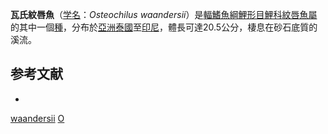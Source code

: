 {{Speciesbox
| name = 瓦氏紋唇魚
| image = Rong (Osteochilus waandersii) (8684033432).jpg
| status = NE
| status_system = IUCN3.1
| genus = Osteochilus
| species = waandersii
| authority = [[Bleeker|Bleeker]], 1853
| synonyms = *''Labeo soplaoensis''<br /><small>Fowler, 1934</small>
*''Osteochilus soplaoensis''<br /><small>Fowler, 1934</small>
*''Osteochilus waandersi''<br /><small>Bleeker, 1853</small>
*''Rohita waandersii''<br /><small>Bleeker, 1853</small>
}}
'''瓦氏紋唇魚'''（[[学名|学名]]：''Osteochilus waandersii''）是[[輻鰭魚綱|輻鰭魚綱]][[鯉形目|鯉形目]][[鯉科|鯉科]][[紋唇魚屬|紋唇魚屬]]的其中一個[[種|種]]，分布於[[亞洲|亞洲]][[泰國|泰國]]至[[印尼|印尼]]，體長可達20.5公分，棲息在砂石底質的溪流。

==参考文献==
*{{FishBase_species|genus=Osteochilus|species=waandersii|year=2011|month=12}}
{{Taxonbar|from=Q72743}}

[[Category:紋唇魚屬|waandersii]]
[[Category:1853年描述的魚類|O]]